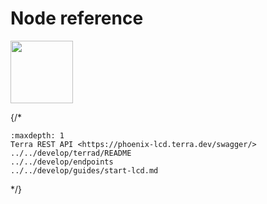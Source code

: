 # Node reference

<img src="/img/Build_a_dApp_ver1.svg" height="100px" />

{/*
```{toctree}
:maxdepth: 1
Terra REST API <https://phoenix-lcd.terra.dev/swagger/>
../../develop/terrad/README
../../develop/endpoints
../../develop/guides/start-lcd.md
```
*/}
